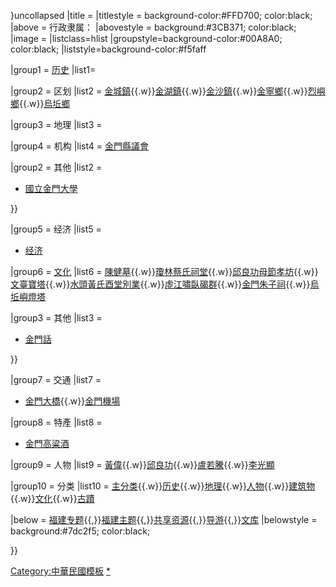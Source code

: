 {{navbox
|name = 金門縣
|state = {{{1|{{{state|}}}}}}<noinclude>uncollapsed</noinclude>
|title = [[金門縣|{{color|black|金門縣}}]]
|titlestyle = background-color:#FFD700; color:black;
|above = 行政隶属：{{ROC|福建省}}
|abovestyle = background:#3CB371; color:black;
|image = 
|listclass=hlist
|groupstyle=background-color:#00A8A0; color:black;
|liststyle=background-color:#f5faff

|group1 = [[金門歷史|历史]]
|list1={{Navbox|child
|groupstyle=background-color:#7dc2f5; color:black;
|liststyle=background-color:#f5faff
|listclass=hlist

|group1 = 古代
|list1 = 
*[[金門歷史]]

|group2 = 近现代
|list2 = 
*[[古寧頭戰役]]
}}

|group2 = 区划
|list2  = [[金城鎮 (金門縣)|金城鎮]]{{.w}}[[金湖鎮]]{{.w}}[[金沙鎮 (金門縣)|金沙鎮]]{{.w}}[[金寧鄉]]{{.w}}[[烈嶼鄉]]{{.w}}[[烏坵鄉]]

|group3 = 地理
|list3 = {{Navbox|child
|groupstyle=background-color:#7dc2f5; color:black;
|liststyle=background-color:#f5faff
|listclass=hlist
|group1 = 山峰
|list1 = 
*[[大武山]]

|group2 = 水系
|list2 = 
*[[金沙溪]]
}}

|group4 = 机构
|list4 = {{Navbox|child
|groupstyle=background-color:#7dc2f5; color:black;
|liststyle=background-color:#f5faff
|listclass=hlist
|group1 = 政治
|list1 = [[金門縣政府]]（[[金門縣縣長|縣長]]：[[楊鎮浯]]）{{.w}}[[金門縣議會]]

|group2 = 其他
|list2 = 
*[[國立金門大學]]
}}

|group5 = 经济
|list5 = 
*[[金門縣#经济|经济]]

|group6 = [[:cat:金門縣文化|文化]]
|list6 = 
{{Navbox|child
|groupstyle=background-color:#7dc2f5; color:black;
|liststyle=background-color:#f5faff
|listclass=hlist
|group1 = [[金門縣文化資產|國定古蹟]]
|list1 = [[陳禎墓]]{{.w}}[[陳健墓]]{{.w}}[[瓊林蔡氏祠堂]]{{.w}}[[邱良功母節孝坊]]{{.w}}[[文臺寶塔]]{{.w}}[[水頭黃氏酉堂別業]]{{.w}}[[虛江嘯臥碣群]]{{.w}}[[金門朱子祠]]{{.w}}[[烏坵嶼燈塔]]

|group3 = 其他
|list3 = 
*[[金門話]]
}}

|group7 = 交通
|list7 = 
*[[金門大橋 (金門縣)|金門大橋]]{{.w}}[[金門機場]]

|group8 = 特產
|list8 = 
*[[金門高粱酒]]

|group9 = 人物
|list9 = [[黃偉 (正德進士)|黃偉]]{{.w}}[[邱良功]]{{.w}}[[盧若騰]]{{.w}}[[李光顯]]

|group10 = 分类
|list10 = {{icon|Category}}[[:Cat:金門縣|主分类]]{{.w}}[[:Cat:金門縣歷史|历史]]{{.w}}[[:Cat:金門縣地理|地理]]{{.w}}[[:Cat:金門人|人物]]{{.w}}[[:Cat:金門縣建築物|建筑物]]{{.w}}[[:Cat:金門縣文化|文化]]{{.w}}[[:Category:金門縣古蹟|古蹟]]

|below = {{icon|WikiProject}}[[Wikipedia:福建专题|福建专题]]{{,}}{{icon|Portal}}[[Portal:福建|福建主题]]{{,}}{{icon|Commons}}[[:commons:Category:Kinmen|共享资源]]{{,}}{{icon|Wikivoyage}}[[:voy:台灣|导游]]{{,}}{{icon|Wikisource}}[[:s:Category:福建省|文库]]
|belowstyle = background:#7dc2f5; color:black;

}}<noinclude>
[[Category:中華民國模板]]
[[Category:金門縣|*]]
</noinclude>